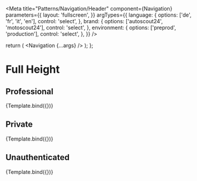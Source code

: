 


<Meta
  title="Patterns/Navigation/Header"
  component={Navigation}
  parameters={{
    layout: 'fullscreen',
  }}
  argTypes={{
    language: {
      options: ['de', 'fr', 'it', 'en'],
      control: 'select',
    },
    brand: {
      options: ['autoscout24', 'motoscout24'],
      control: 'select',
    },
    environment: {
      options: ['preprod', 'production'],
      control: 'select',
    },
  }}
/>

  return (
    <Box fontFamily="Make It Sans">
      <Navigation {...args} />
    </Box>
  );
};

# Full Height

## Professional

<Canvas>
  <Story
    name="Professional"
    args={{
      user: {
        id: 123,
        name: 'John Doe',
        type: 'professional',
        accountId: 525,
      },
      language: 'de',
      brand: 'autoscout24',
      useAbsoluteUrls: true,
      environment: 'preprod',
      entitlements: [
        'business-image',
        'optimizer',
        'optimizer-pro',
        'auto-radar',
        'auto-radar-fast',
        'listing-visibility-standard',
        'listing-visibility-premium',
      ],
    }}
  >
    {Template.bind({})}
  </Story>
</Canvas>

<ArgsTable story="Professional" />

## Private

<Canvas>
  <Story
    name="Private"
    args={{
      user: {
        id: 123,
        name: 'John Doe',
        type: 'private',
        accountId: 525,
      },
      useAbsoluteUrls: true,
      language: 'de',
      brand: 'autoscout24',
      environment: 'preprod',
    }}
  >
    {Template.bind({})}
  </Story>
</Canvas>

## Unauthenticated

<Canvas>
  <Story
    name="Unauthenticated"
    args={{
      user: null,
      language: 'de',
      brand: 'autoscout24',
      environment: 'preprod',
    }}
  >
    {Template.bind({})}
  </Story>
</Canvas>
